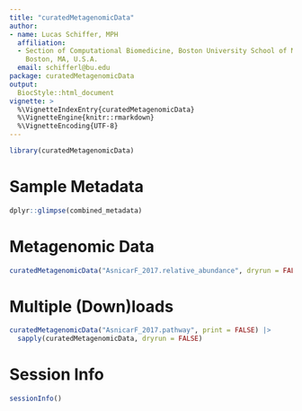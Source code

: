 ```yaml
---
title: "curatedMetagenomicData"
author:
- name: Lucas Schiffer, MPH
  affiliation: 
  - Section of Computational Biomedicine, Boston University School of Medicine,
    Boston, MA, U.S.A.
  email: schifferl@bu.edu
package: curatedMetagenomicData
output: 
  BiocStyle::html_document
vignette: >
  %\VignetteIndexEntry{curatedMetagenomicData}
  %\VignetteEngine{knitr::rmarkdown}
  %\VignetteEncoding{UTF-8}  
---
```


```r
library(curatedMetagenomicData)
```

# Sample Metadata

```r
dplyr::glimpse(combined_metadata)
```

# Metagenomic Data

```r
curatedMetagenomicData("AsnicarF_2017.relative_abundance", dryrun = FALSE)
```

# Multiple (Down)loads

```r
curatedMetagenomicData("AsnicarF_2017.pathway", print = FALSE) |>
  sapply(curatedMetagenomicData, dryrun = FALSE)
```

# Session Info {.unnumbered}

```r
sessionInfo()
```
